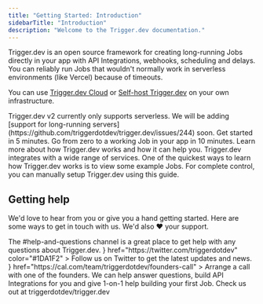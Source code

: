 ```yaml
---
title: "Getting Started: Introduction"
sidebarTitle: "Introduction"
description: "Welcome to the Trigger.dev documentation."
---
```


Trigger.dev is an open source framework for creating long-running Jobs directly in your app with API Integrations, webhooks, scheduling and delays. You can reliably run Jobs that wouldn't normally work in serverless environments (like Vercel) because of timeouts.

You can use [Trigger.dev Cloud](https://cloud.trigger.dev) or [Self-host Trigger.dev](/documentation/guides/self-hosting) on your own infrastructure.

<Note>
  Trigger.dev v2 currently only supports serverless. We will be adding [support for long-running
  servers](https://github.com/triggerdotdev/trigger.dev/issues/244) soon.
</Note>

<CardGroup>
  <Card title="Quick start guides" icon="person-running-fast" href="quickstarts/introduction">
    Get started in 5 minutes.
  </Card>
  <Card title="Video walkthrough" icon="video" href="/documentation/guides/video-walkthrough">
    Go from zero to a working Job in your app in 10 minutes.
  </Card>
  <Card
    title="What is Trigger.dev"
    icon="wand-magic-sparkles"
    href="/documentation/concepts/what-is-triggerdotdev"
  >
    Learn more about how Trigger.dev works and how it can help you.
  </Card>
  <Card title="Integrations" icon="grid-2" href="/integrations">
    Trigger.dev integrates with a wide range of services.
  </Card>
  <Card title="Examples" icon="slot-machine" href="/examples">
    One of the quickest ways to learn how Trigger.dev works is to view some example Jobs.
  </Card>
  <Card title="Manual Setup" icon="book-sparkles" href="guides/manual">
    For complete control, you can manually setup Trigger.dev using this guide.
  </Card>
</CardGroup>

## Getting help

We'd love to hear from you or give you a hand getting started. Here are some ways to get in touch with us. We'd also ❤️ your support.

<CardGroup>
  <Card
    title="Join our Discord server"
    icon="discord"
    href="https://discord.gg/kA47vcd8P6"
    color="#5865F2"
  >
    The #help-and-questions channel is a great place to get help with any questions about
    Trigger.dev.
  </Card>
  <Card
    title="Follow us on Twitter"
    icon={<svg xmlns="http://www.w3.org/2000/svg" height="20" viewBox="0 0 512 512"><path d="M389.2 48h70.6L305.6 224.2 487 464H345L233.7 318.6 106.5 464H35.8L200.7 275.5 26.8 48H172.4L272.9 180.9 389.2 48zM364.4 421.8h39.1L151.1 88h-42L364.4 421.8z"/></svg>
    }
    href="https://twitter.com/triggerdotdev"
    color="#1DA1F2"
  >
    Follow us on Twitter to get the latest updates and news.
  </Card>
  <Card
    title="Schedule a call"
    icon={<svg xmlns="http://www.w3.org/2000/svg" xml:space="preserve" height="32" version="1.1" shape-rendering="geometricPrecision" text-rendering="geometricPrecision" image-rendering="optimizeQuality" fill-rule="evenodd" clip-rule="evenodd"
viewBox="0 0 508 511.92"
 xmlns:xlink="http://www.w3.org/1999/xlink"
 xmlns:xodm="http://www.corel.com/coreldraw/odm/2003">
 <g id="Layer_x0020_1">
  <metadata id="CorelCorpID_0Corel-Layer"/>
  <path fill="#5065F6" fill-rule="nonzero" d="M79.46 44.6l40.89 0 0 54.55c0,15.17 7.05,28.57 18.43,37.89 9.62,7.89 22.42,12.77 36.09,12.77 13.67,0 26.47,-4.88 36.09,-12.77 11.38,-9.32 18.44,-22.72 18.44,-37.89l0 -54.55 82.54 0 0 54.55c0,15.17 7.06,28.57 18.44,37.89 9.62,7.89 22.41,12.77 36.09,12.77 13.67,0 26.47,-4.88 36.09,-12.77 11.38,-9.32 18.43,-22.72 18.43,-37.89l0 -54.55 42.68 0c24.39,0 44.33,19.94 44.33,44.33l0 102.93 0 262.55c0,12.2 -4.99,23.28 -13.02,31.31 -8.06,8.03 -19.14,13.02 -31.31,13.02l-203.51 0c2.39,-4.64 4.43,-9.61 5.91,-14.66 0.42,-1.42 0.8,-2.84 1.14,-4.27l182.26 0c19.18,0 34.87,-15.75 34.87,-34.86l0 -272.02 -425.54 0 0 71.75c-8.48,-0.64 -16.37,-0.22 -23.66,1.08l0 -53.9 0 -102.94c0,-24.34 19.98,-44.32 44.32,-44.32zm282.17 308.91l58.08 0c4.07,0 7.4,3.35 7.4,7.4l0 48.31c0,4.05 -3.35,7.4 -7.4,7.4l-58.08 0c-4.05,0 -7.4,-3.33 -7.4,-7.4l0 -48.31c0,-4.07 3.33,-7.4 7.4,-7.4zm-238.2 -125.6l58.07 0c4.07,0 7.4,3.35 7.4,7.4l0 48.31c0,4.05 -3.35,7.4 -7.4,7.4l-58.07 0c-4.05,0 -7.4,-3.33 -7.4,-7.4l0 -48.31c0,-4.07 3.33,-7.4 7.4,-7.4zm238.2 0l58.08 0c4.06,0 7.4,3.35 7.4,7.4l0 48.31c0,4.05 -3.35,7.4 -7.4,7.4l-58.08 0c-4.05,0 -7.4,-3.33 -7.4,-7.4l0 -48.31c0,-4.07 3.33,-7.4 7.4,-7.4zm-115.96 0l58.07 0c4.07,0 7.4,3.35 7.4,7.4l0 48.31c0,4.05 -3.35,7.4 -7.4,7.4l-58.07 0c-4.05,0 -7.4,-3.33 -7.4,-7.4l0 -48.31c0,-4.07 3.33,-7.4 7.4,-7.4zm0 125.6l58.07 0c4.07,0 7.4,3.35 7.4,7.4l0 48.31c0,4.05 -3.35,7.4 -7.4,7.4l-58.07 0c-4.05,0 -7.4,-3.33 -7.4,-7.4l0 -48.31c0,-4.07 3.33,-7.4 7.4,-7.4zm-177.2 25.49c7.21,12.32 15.48,24.15 25.85,35.07 11.94,12.65 26.8,24.17 46.06,33.98 1.43,0.71 2.78,0.71 3.98,0.21 4.14,-1.59 8.01,-6.76 10.59,-10.24 7.4,-9.74 16.57,-21.82 29.51,-15.78 0.28,0.14 0.5,0.29 0.78,0.43l43.15 24.81c0.14,0.07 0.28,0.21 0.42,0.28 5.69,3.92 8.04,9.96 8.11,16.78 0,6.97 -2.56,14.79 -6.33,21.4 -15.23,26.77 -58.6,30.3 -85.44,22.03 -18.41,-5.68 -44.06,-20.73 -60.36,-32.91 -24.81,-18.7 -50.04,-45.71 -66.46,-75.42 -13.8,-24.95 -21.33,-51.89 -17.2,-77.56 2.27,-14.07 8.31,-26.87 18.83,-35.33 9.17,-7.39 21.54,-11.44 37.54,-10.02 1.85,0.14 3.48,1.21 4.33,2.77l27.66 46.78c4.05,5.26 4.54,10.45 2.34,15.63 -1.85,4.27 -5.54,8.18 -10.59,11.88 -4.98,4.27 -17.15,10.68 -16.36,17.97 0.26,2.28 2.32,5.07 3.59,7.24zm276.59 -361.45c0,-9.68 9.58,-17.55 21.41,-17.55 11.83,0 21.4,7.87 21.4,17.55l0 81.6c0,9.68 -9.57,17.55 -21.4,17.55 -11.83,0 -21.41,-7.87 -21.41,-17.55l0 -81.6zm-191.59 0c0,-9.68 9.57,-17.55 21.4,-17.55 11.83,0 21.41,7.87 21.41,17.55l0 81.6c0,9.68 -9.58,17.55 -21.41,17.55 -11.83,0 -21.4,-7.87 -21.4,-17.55l0 -81.6z"/>
 </g>
</svg>}
    href="https://cal.com/team/triggerdotdev/founders-call"
  >
    Arrange a call with one of the founders. We can help answer questions, build API Integrations
    for you and give 1-on-1 help building your first Job.
  </Card>
  <Card
    title="Give us a star on GitHub"
    icon="star"
    iconType="solid"
    href="https://github.com/triggerdotdev/trigger.dev"
    color="#fbbf24"
  >
    Check us out at triggerdotdev/trigger.dev
  </Card>
</CardGroup>
